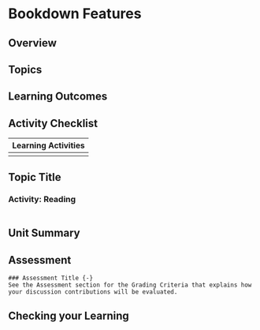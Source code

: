 # Bookdown Features

## Overview {-}


##  Topics{-}



##  Learning Outcomes{-}



##  Activity Checklist{-}


|Learning Activities|
|---|
|   |



## Topic Title



###  Activity: Reading

```block


```



## Unit Summary{-}


##  Assessment{-}
```block
### Assessment Title {-}
See the Assessment section for the Grading Criteria that explains how your discussion contributions will be evaluated.
```

##  Checking your Learning{-}
```block

```
